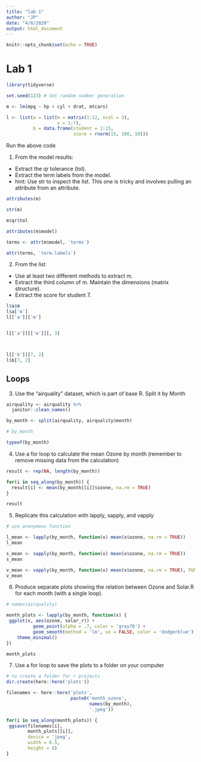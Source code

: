 ```yaml
---
title: "lab 1"
author: "JP"
date: "4/8/2020"
output: html_document
---
```


```r
knitr::opts_chunk$set(echo = TRUE)
```

# Lab 1

```r
library(tidyverse)

set.seed(123) # Set random number generation

m <- lm(mpg ~ hp + cyl + drat, mtcars)

l <- list(a = list(m = matrix(1:12, ncol = 3),
                   v = 1:7),
          b = data.frame(student = 1:15,
                         score = rnorm(15, 100, 10)))
```

Run the above code

1. From the model results:

- Extract the qr tolerance (tol).
- Extract the term labels from the model.
* hint: Use str to inspect the list. This one is tricky and involves pulling an attribute from an attribute.

```r
attributes(m)

str(m)

m$qr$tol

attributes(m$model)

terms <- attr(m$model, 'terms')

attr(terms, 'term.labels')
```


2. From the list

- Use at least two different methods to extract m.
- Extract the third column of m. Maintain the dimensions (matrix structure).
- Extract the score for student 7.

```r
l$a$m
l$a['m']
l[['a']]['m']


l[['a']][['m']][, 3]



l[['b']][7, 2]
l$b[7, 2]

```

## Loops

3. Use the “airquality” dataset, which is part of base R. Split it by Month
```r
airquality <- airquality %>% 
  janitor::clean_names()

by_month <- split(airquality, airquality$month)

# by_month

typeof(by_month)
```



4. Use a for loop to calculate the mean Ozone by month (remember to remove missing data from the calculation)
```r

result <- rep(NA, length(by_month))

for(i in seq_along(by_month)) {
  result[i] <- mean(by_month[[i]]$ozone, na.rm = TRUE)
}

result

```


5. Replicate this calculation with lapply, sapply, and vapply
```r
# use anonymous function

l_mean <- lapply(by_month, function(x) mean(x$ozone, na.rm = TRUE))
l_mean

s_mean <- sapply(by_month, function(x) mean(x$ozone, na.rm = TRUE))
s_mean              

v_mean <- vapply(by_month, function(x) mean(x$ozone, na.rm = TRUE), FUN.VALUE = double(1))
v_mean                
```


6. Produce separate plots showing the relation between Ozone and Solar.R for each month (with a single loop).

```r
# names(airquality)

month_plots <- lapply(by_month, function(x) {
 ggplot(x, aes(ozone, solar_r)) +
          geom_point(alpha = .7, color = 'gray70') +
          geom_smooth(method = 'lm', se = FALSE, color = 'dodgerblue') +
    theme_minimal()
})

month_plots
```


7. Use a for loop to save the plots to a folder on your computer

```r
# to create a folder for r projects
dir.create(here::here('plots'))

filenames <- here::here('plots',
                        paste0('month_ozone', 
                               names(by_month),
                               '.jpeg'))

for(i in seq_along(month_plots)) {
 ggsave(filenames[i],
        month_plots[[i]],
        device = 'jpeg',
        width = 6.5,
        height = 8)
}
```

